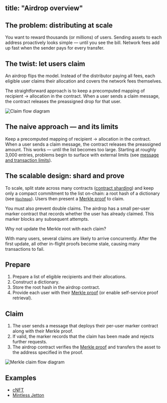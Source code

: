 ## title: "Airdrop overview"


## The problem: distributing at scale

You want to reward thousands (or millions) of users. Sending assets to each address proactively looks simple — until you see the bill. Network fees add up fast when the sender pays for every transfer.

## The twist: let users claim

An airdrop flips the model. Instead of the distributor paying all fees, each eligible user claims their allocation and covers the network fees themselves.

The straightforward approach is to keep a precomputed mapping of recipient → allocation in the contract. When a user sends a claim message, the contract releases the preassigned drop for that user.

![Claim flow diagram](/standard/tokens/pictures/claim.png)

## The naive approach — and its limits

Keep a precomputed mapping of recipient → allocation in the contract. When a user sends a claim message, the contract releases the preassigned amount. This works — until the list becomes too large. Starting at roughly 3,000 entries, problems begin to surface with external limits (see [message and transaction limits](/ton/limits#message-and-transaction-limits)).

## The scalable design: shard and prove

To scale, split state across many contracts ([contract sharding](/techniques/contract-sharding)) and keep only a compact commitment to the list on-chain: a root hash of a dictionary (see [`Hashmap`](/language/TL-B/complex-and-non-trivial-examples#hashmap)). Users then present a [Merkle proof](/ton/proofs/basic-proof-concepts) to claim.

You must also prevent double claims. The airdrop has a small per‑user marker contract that records whether the user has already claimed. This marker blocks any subsequent attempts.

<Aside>
  Why not update the Merkle root with each claim?

  With many users, several claims are likely to arrive concurrently. After the first update, all other in-flight proofs become stale, causing many transactions to fail.
</Aside>

## Prepare

1. Prepare a list of eligible recipients and their allocations.
1. Construct a dictionary.
1. Store the root hash in the airdrop contract.
1. Provide each user with their [Merkle proof](/ton/proofs/basic-proof-concepts) (or enable self-service proof retrieval).

## Claim

1. The user sends a message that deploys their per-user marker contract along with their Merkle proof.
1. If valid, the marker records that the claim has been made and rejects further requests.
1. The airdrop contract verifies the [Merkle proof](/ton/proofs/basic-proof-concepts) and transfers the asset to the address specified in the proof.

![Merkle claim flow diagram](/standard/tokens/pictures/merkle-claim.png)

## Examples

- [cNFT](/standard/tokens/nft/cNFT-how-it-works)
- [Mintless Jetton](/standard/tokens/jettons/mintless/overview)
